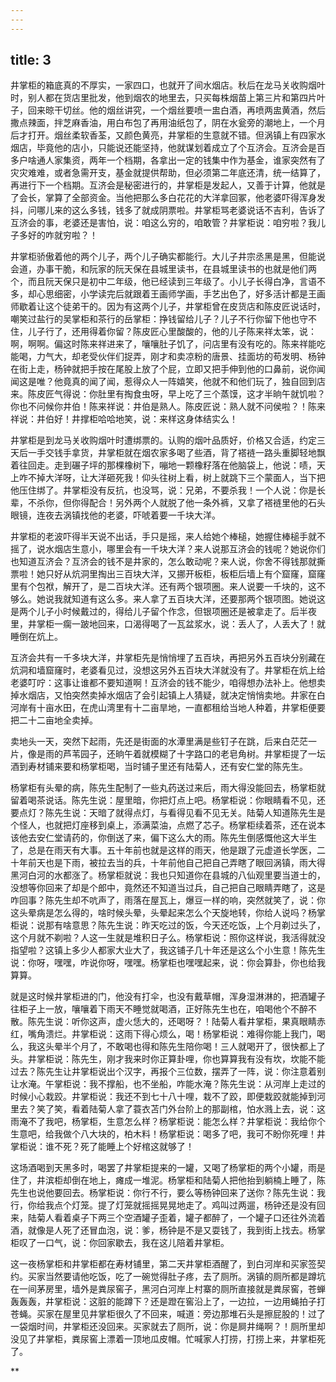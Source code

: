```yaml
---
---
---
```

title: 3
---



井掌柜的箱底真的不厚实，一家四口，也就开了间水烟店。秋后在龙马关收购烟叶时，别人都在货店里批发，他到烟农的地里去，只买每株烟苗上第三片和第四片叶子，回来晾干切丝。他的烟丝讲究，一个烟丝要喷一盅白酒，再喷两盅黄酒，然后撒点辣面，拌芝麻香油，用白布包了再用油纸包了，阴在水瓮旁的潮地上，一个月后才打开。烟丝柔软香荃，又颜色黄亮，井掌柜的生意就不错。但涡镇上有四家水烟店，毕竟他的店小，只能说还能坚持，他就谋划着成立了个互济会。互济会是百多户啥通人家集资，两年一个档期，各拿出一定的钱集中作为基金，谁家突然有了灾灾难难，或者急需开支，基金就提供帮助，但必须第二年底还清，统一结算了，再进行下一个档期。互济会是秘密进行的，井掌柜是发起人，又善于计算，他就是了会长，掌算了全部资金。当他把那么多白花花的大洋拿回冢，他老婆吓得浑身发抖，问哪儿来的这么多钱，钱多了就成阴票啦。井掌柜骂老婆说话不吉利，告诉了互济会的事，老婆还是害怕，说：咱这么穷的，咱敢管？井掌柜说：咱穷啦？我儿子多好的咋就穷啦？！

井掌柜骄傲着他的两个儿子，两个儿子确实都能行。大儿子井宗丞黑是黑，但能说会道，办事干脆，和阮家的阮天保在县城里读书，在县城里读书的也就是他们两个，而且阮天保只是初中二年级，他已经读到三年级了。小儿子长得白净，言语不多，却心思细密，小学读完后就跟着王画师学画，手艺出色了，好多活计都是王画师歇着让这个徒弟干的。因为有这两个儿子，井掌柜曾在皮货店和陈皮匠说话时，嘲笑过盐行的吴掌柜和茶行的岳掌柜：挣钱留给儿子？儿子不行你留下他也守不住，儿子行了，还用得着你留？陈皮匠心里酸酸的，他的儿子陈来祥太笨，说：啊，啊啊。偏这时陈来祥进来了，嚷嚷肚子饥了，问店里有没有吃的。陈来祥能吃能喝，力气大，却老受伙伴们捉弄，刚才和卖凉粉的唐景、挂面坊的苟发明、杨钟在街上走，杨钟就把手按在尾股上放了个屁，立即又把手伸到他的口鼻前，说你闻闻这是唯？他竟真的闻了闻，惹得众人一阵嬉笑，他就不和他们玩了，独自回到店来。陈皮匠气得说：你肚里有掏食虫呀，早上吃了三个蒸馍，这才半晌午就饥啦？你也不问候你井伯！陈来祥说：井伯是熟人。陈皮匠说：熟人就不问侯啦？！陈来祥说：井伯好！井撑柜哈哈地笑，说：来样这身体结实么！

井掌柜是到龙马关收购烟叶时遭绑票的。认购的烟叶品质好，价格又合适，约定三天后一手交钱手拿货，井掌柜就在烟农家多喝了些酒，背了褡裢一路头重脚轻地飘着往回走。走到碾子坪的那棵橡树下，嘣地一颗橡籽落在他脑袋上，他说：啧，天上咋不掉大洋呀，让大洋砸死我！仰头往树上看，树上就跳下三个蒙面人，当下把他压住绑了。井掌柜没有反抗，也没骂，说：兄弟，不要杀我！一个人说：你是长辈，不杀你，但你得配合！另外两个人就脱了他一条外裤，又拿了褡裢里他的石头眼镜，连夜去涡镇找他的老婆，吓唬着要一千块大洋。

井掌柜的老波吓得半天说不出话，手只是摇，来人给她个棒槌，她握住棒槌手就不摇了，说水烟店生意小，哪里会有一千块大洋？来人说那互济会的钱呢？她说你们也知道互济会？互济会的钱不是井家的，怎么敢动呢？来人说，你舍不得钱那就撕票啦！她只好从炕洞里掏出三百块大洋，又挪开板柜，板柜后墙上有个窟窿，窟窿里有个包袱，解开了，是二百块大洋。还有两个银项圈。来人说要一千块的，这不够么。她说我就知道有这么多。来人拿了五百块大洋，还要那两个银项图。她说这是两个儿子小时候戴过的，得给儿子留个作念，但银项圈还是被拿走了。后半夜里，井掌柜一瘸一跛地回来，口渴得喝了一瓦盆浆水，说：丢人了，人丢大了！就睡倒在炕上。

互济会共有一千多块大洋，井掌柜先是悄悄埋了五百块，再把另外五百块分别藏在炕洞和墙窟窿时，老婆看见过，没想这另外五百块大洋就没有了。井掌柜在炕上给老婆叮咛：这事让谁都不要知道啊！互济会的钱不能少，咱得想办法补上。他想卖掉水烟店，又怕突然卖掉水烟店了会引起镇上人猜疑，就决定悄悄卖地。井家在白河岸有十亩水田，在虎山湾里有十二亩旱地，一直都租给当地人种着，井掌柜便要把二十二亩地全卖掉。

卖地头一天，突然下起雨，先还是街面的水潭里满是些钉子在跳，后来白茫茫一片，像是雨的芦苇园子，还晌午着就模糊了十字路口的老皂角树。井掌柜提了一坛酒到寿材铺来要和杨掌柜喝，当时铺子里还有陆菊人，还有安仁堂的陈先生。

杨掌柜有头晕的病，陈先生配制了一些丸药送过来后，雨大得没能回去，杨掌柜就留着喝茶说话。陈先生说：屋里暗，你把灯点上吧。杨掌柜说：你眼睛看不见，还要点灯？陈先生说：天暗了就得点灯，与看得见看不见无关。陆菊人知道陈先生是个怪人，也就把灯座移到桌上，添满菜油，点燃了芯子。杨掌柜续着茶，还在说本该他去安仁堂请药的，你倒送了来，偏下这么大的雨。陈先生倒感慨他这大半生了，总是在雨天有大事。五十年前也就是这样的雨天，他是跟了元虚道长学医，二十年前天也是下雨，被拉去当的兵，十年前他自己把自己弄瞎了眼回涡镇，雨大得黑河白河的水都涨了。杨掌柜就说：我也只知道你在县城的八仙观里要当道士的，没想等你回来了却是个郎中，竟然还不知道当过兵，自己把自己眼睛弄瞎了，这是咋回事？陈先生却不吭声了，雨落在屋瓦上，爆豆一样的响，突然就笑了，说：你这头晕病是怎么得的，啥时候头晕，头晕起来怎么个天旋地转，你给人说吗？杨掌柜说：说那有啥意思？陈先生说：昨天吃过的饭，今天还吃饭，上个月剃过头了，这个月就不剃啦？人这一生就是堆积日子么。杨掌柜说：照你这样说，我活得就没指望啦？这镇上多少人都家大业大了，我这铺子几十年还是这么个小生意！陈先生说：你呀，嘿嘿，咋说你呀，嘿嘿。杨掌柜也嘿嘿起来，说：你会算卦，你也给我算算。

就是这时候井掌柜进的门，他没有打伞，也没有戴草帽，浑身湿淋淋的，把酒罐子往柜子上一放，嚷嚷着下雨天不睡觉就喝酒，正好陈先生也在，咱喝他个不醉不散。陈先生说：听你这声，虚火恁大的，还喝呀？！陆菊人看井掌柜，果真眼睛赤红，嘴角溃烂。井掌柜说：这雨下得心烦么，喝！杨掌柜说：难得你能上我门，喝么，我这头晕半个月了，不敢喝也得和陈先生陪你喝！三人就喝开了，很快都上了头。井掌柜说：陈先生，刚才我来时你正算卦哩，你也算算我有没有坎，坎能不能过去？陈先生让井掌柜说出个汉字，再报个三位数，摆弄了一阵，说：你注意着别让水淹。午掌柜说：我不撑船，也不坐船，咋能水淹？陈先生说：从河岸上走过的时候小心栽跤。井掌柜说：我还不到七十八十哩，栽不了跤，即便栽跤就能掉到河里去？笑了笑，看着陆菊人拿了蓑衣苫门外台阶上的那副棺，怕水溅上去，说：这雨淹不了我吧，杨掌柜，生意怎么样？杨掌柜说：能怎么样？井掌柜说：我给你个生意吧，给我做个八大块的，柏木料！杨掌柜说：喝多了吧，我可不盼你死哩！井掌柜说：谁不死？死了能睡上个好棺这就够了！

这场酒喝到天黑多时，喝罢了井掌柜提来的一罐，又喝了杨掌柜的两个小罐，雨是住了，井滨柜却倒在地上，瘫成一堆泥。杨掌柜和陆菊人把他抬到躺楠上睡了，陈先生也说他要回去。杨掌柜说：你行不行，要么等杨钟回来了送你？陈先生说：我行，你给我点个灯笼。提了灯笼就摇摇晃晃地走了。鸡叫过两遛，杨钟还是没有回来，陆菊人看着桌子下两三个空酒罐子歪着，罐子都醉了，一个罐子口还往外流着酒，就像是人死了还冒血泡，说：爹，杨钟是不是又耍钱了，我到街上找去。杨掌柜叹了一口气，说：你回家歇去，我在这儿陪着井掌柜。

这一夜杨掌柜和井掌柜都在寿材铺里，第二天井掌柜酒醒了，到白河岸和买家签契约。买家当然要请他吃饭，吃了一碗觉得肚子疼，去了厕所。涡镇的厕所都是蹲坑在一间茅房里，墙外是粪尿窖子，黑河白河岸上村寨的厕所直接就是粪尿窖，苍蝉轰轰轰，井掌柜说：这脏的能蹲下？还是蹬在窖沿上了，一边拉，一边用蝇拍子打苍蝇。买家在屋里见井掌柜很久了不回来，喊道：旁边那堆石头是擦屁股的！过了一袋烟时间，井掌柜还没回来。买家就去了厕所，说：你是屙井绳啊？！厕所里却没见了井掌柜，粪尿窖上漂着一顶地瓜皮帽。忙喊家人打捞，打捞上来，井掌柜死了。

**